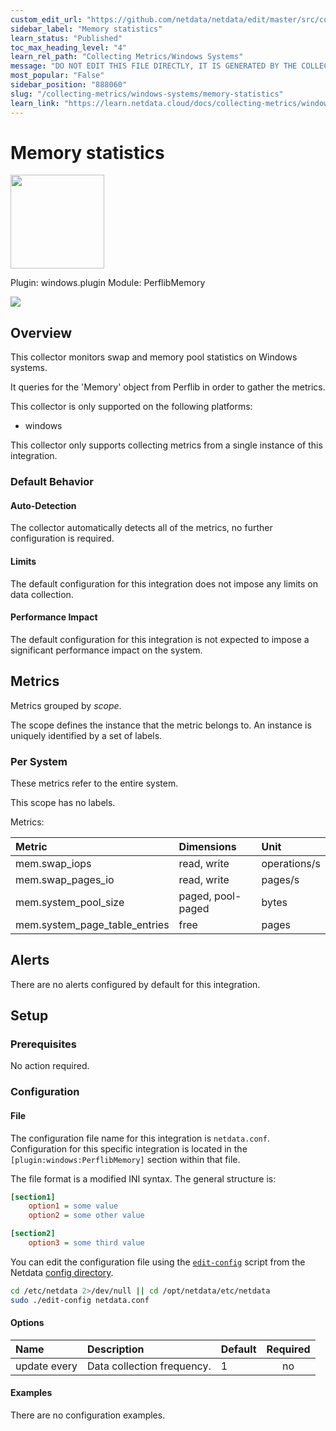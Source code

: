 ```yaml
---
custom_edit_url: "https://github.com/netdata/netdata/edit/master/src/collectors/windows.plugin/metadata.yaml"
sidebar_label: "Memory statistics"
learn_status: "Published"
toc_max_heading_level: "4"
learn_rel_path: "Collecting Metrics/Windows Systems"
message: "DO NOT EDIT THIS FILE DIRECTLY, IT IS GENERATED BY THE COLLECTOR'S metadata.yaml FILE"
most_popular: "False"
sidebar_position: "888060"
slug: "/collecting-metrics/windows-systems/memory-statistics"
learn_link: "https://learn.netdata.cloud/docs/collecting-metrics/windows-systems/memory-statistics"
---
```



# Memory statistics


<img src="https://netdata.cloud/img/windows.svg" width="150"/>


Plugin: windows.plugin
Module: PerflibMemory

<img src="https://img.shields.io/badge/maintained%20by-Netdata-%2300ab44" />

## Overview

This collector monitors swap and memory pool statistics on Windows systems.


It queries for the 'Memory' object from Perflib in order to gather the metrics.


This collector is only supported on the following platforms:

- windows

This collector only supports collecting metrics from a single instance of this integration.


### Default Behavior

#### Auto-Detection

The collector automatically detects all of the metrics, no further configuration is required.


#### Limits

The default configuration for this integration does not impose any limits on data collection.

#### Performance Impact

The default configuration for this integration is not expected to impose a significant performance impact on the system.


## Metrics

Metrics grouped by *scope*.

The scope defines the instance that the metric belongs to. An instance is uniquely identified by a set of labels.



### Per System

These metrics refer to the entire system.

This scope has no labels.

Metrics:

| Metric | Dimensions | Unit |
|:------|:----------|:----|
| mem.swap_iops | read, write | operations/s |
| mem.swap_pages_io | read, write | pages/s |
| mem.system_pool_size | paged, pool-paged | bytes |
| mem.system_page_table_entries | free | pages |



## Alerts

There are no alerts configured by default for this integration.


## Setup

### Prerequisites

No action required.

### Configuration

#### File

The configuration file name for this integration is `netdata.conf`.
Configuration for this specific integration is located in the `[plugin:windows:PerflibMemory]` section within that file.

The file format is a modified INI syntax. The general structure is:

```ini
[section1]
    option1 = some value
    option2 = some other value

[section2]
    option3 = some third value
```
You can edit the configuration file using the [`edit-config`](/docs/netdata-agent/configuration#edit-a-configuration-file-using-edit-config) script from the
Netdata [config directory](/docs/netdata-agent/configuration#the-netdata-config-directory).

```bash
cd /etc/netdata 2>/dev/null || cd /opt/netdata/etc/netdata
sudo ./edit-config netdata.conf
```
#### Options



| Name | Description | Default | Required |
|:----|:-----------|:-------|:--------:|
| update every | Data collection frequency. | 1 | no |

#### Examples
There are no configuration examples.


